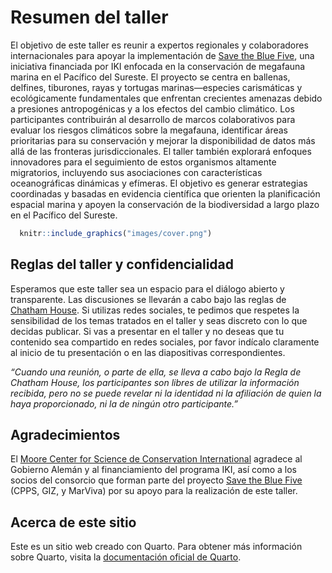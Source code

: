 ::: top-banner
:::

# Resumen del taller

El objetivo de este taller es reunir a expertos regionales y colaboradores internacionales para apoyar la implementación de [Save the Blue Five](https://savethebluefive.net/), una iniciativa financiada por IKI enfocada en la conservación de megafauna marina en el Pacífico del Sureste. El proyecto se centra en ballenas, delfines, tiburones, rayas y tortugas marinas—especies carismáticas y ecológicamente fundamentales que enfrentan crecientes amenazas debido a presiones antropogénicas y a los efectos del cambio climático. Los participantes contribuirán al desarrollo de marcos colaborativos para evaluar los riesgos climáticos sobre la megafauna, identificar áreas prioritarias para su conservación y mejorar la disponibilidad de datos más allá de las fronteras jurisdiccionales. El taller también explorará enfoques innovadores para el seguimiento de estos organismos altamente migratorios, incluyendo sus asociaciones con características oceanográficas dinámicas y efímeras. El objetivo es generar estrategias coordinadas y basadas en evidencia científica que orienten la planificación espacial marina y apoyen la conservación de la biodiversidad a largo plazo en el Pacífico del Sureste.

```r
  knitr::include_graphics("images/cover.png")
```

## Reglas del taller y confidencialidad

Esperamos que este taller sea un espacio para el diálogo abierto y transparente. Las discusiones se llevarán a cabo bajo las reglas de [Chatham House](https://www.chathamhouse.org/about-us/chatham-house-rule). Si utilizas redes sociales, te pedimos que respetes la sensibilidad de los temas tratados en el taller y seas discreto con lo que decidas publicar. Si vas a presentar en el taller y no deseas que tu contenido sea compartido en redes sociales, por favor indícalo claramente al inicio de tu presentación o en las diapositivas correspondientes.

::: {.callout-caution collapse="true" title="Regla de Chatham House"}
*"Cuando una reunión, o parte de ella, se lleva a cabo bajo la Regla de Chatham House, los participantes son libres de utilizar la información recibida, pero no se puede revelar ni la identidad ni la afiliación de quien la haya proporcionado, ni la de ningún otro participante."*
:::

## Agradecimientos

El [Moore Center for Science de Conservation International](https://www.conservation.org/about/betty-and-gordon-moore-center-for-science-and-solutions) agradece al Gobierno Alemán y al financiamiento del programa IKI, así como a los socios del consorcio que forman parte del proyecto [Save the Blue Five](https://savethebluefive.net/) (CPPS, GIZ, y MarViva) por su apoyo para la realización de este taller.

## Acerca de este sitio

Este es un sitio web creado con Quarto. Para obtener más información sobre Quarto, visita la [documentación oficial de Quarto](https://quarto.org/docs/books/).
